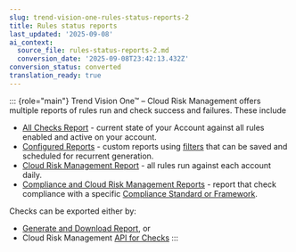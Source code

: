 ```yaml
---
slug: trend-vision-one-rules-status-reports-2
title: Rules status reports
last_updated: '2025-09-08'
ai_context:
  source_file: rules-status-reports-2.md
  conversion_date: '2025-09-08T23:42:13.432Z'
conversion_status: converted
translation_ready: true
---
```


::: {role="main"}
Trend Vision One™ – Cloud Risk Management offers multiple reports of rules run and check success and failures. These include

- [All Checks Report](all-checks-report.mdx) - current state of your Account against all rules enabled and active on your account.
- [Configured Reports](configured-reports.mdx) - custom reports using [filters](filter-search.mdx) that can be saved and scheduled for recurrent generation.
- [Cloud Risk Management Report](cloud-posture-report.mdx) - all rules run against each account daily.
- [Compliance and Cloud Risk Management Reports](compliance-reports.mdx) - report that check compliance with a specific [Compliance Standard or Framework](https://www.cloudconformity.com/conformity-rules/Compliance/).

Checks can be exported either by:

- [Generate and Download Report](generate-download-report.mdx), or
- Cloud Risk Management [API for Checks](https://automation.trendmicro.com/cloudone/conformity/)
:::
